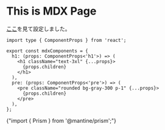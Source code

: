 
# This is MDX Page

[ここ](https://nextjs.org/docs/advanced-features/using-mdx)を見て設定しました。

```tsx
import type { ComponentProps } from 'react';

export const mdxComponents = {
  h1: (props: ComponentProps<'h1'>) => (
    <h1 className="text-3xl" {...props}>
      {props.children}
    </h1>
  ),
  pre: (props: ComponentProps<'pre'>) => (
    <pre className="rounded bg-gray-300 p-1" {...props}>
      {props.children}
    </pre>
  ),
};
```

<Prism colorScheme="dark">

{"import { Prism } from '@mantine/prism';"}

</Prism>
